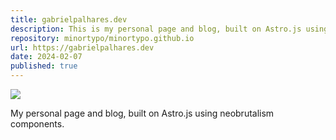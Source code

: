 ```yaml
---
title: gabrielpalhares.dev
description: This is my personal page and blog, built on Astro.js using neobrutalism components. Here, you can learn more about me, explore details of my quest, access my now page, view my resume, and read what I write and share with the world about software, career, and lifestyle.
repository: minortypo/minortypo.github.io
url: https://gabrielpalhares.dev
date: 2024-02-07
published: true
---
```



[![](/gabrielpalhares.png)](https://gabrielpalhares.dev)

My personal page and blog, built on Astro.js using neobrutalism components.